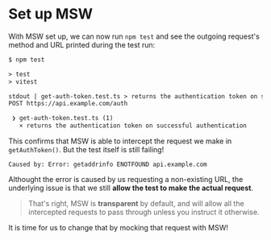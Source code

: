 # Set up MSW

<EpicVideo url="https://www.epicweb.dev/workshops/mocking-techniques-in-vitest/network/set-up-msw/solution" />

With MSW set up, we can now run `npm test` and see the outgoing request's method and URL printed during the test run:

```txt highlight=7
$ npm test

> test
> vitest

stdout | get-auth-token.test.ts > returns the authentication token on successful authentication
POST https://api.example.com/auth

 ❯ get-auth-token.test.ts (1)
   × returns the authentication token on successful authentication
```

This confirms that MSW is able to intercept the request we make in `getAuthToken()`. But the test itself is still failing!

```
Caused by: Error: getaddrinfo ENOTFOUND api.example.com
```

Althought the error is caused by us requesting a non-existing URL, the underlying issue is that we still **allow the test to make the actual request**.

> That's right, MSW is **transparent** by default, and will allow all the intercepted requests to pass through unless you instruct it otherwise.

It is time for us to change that by mocking that request with MSW!
